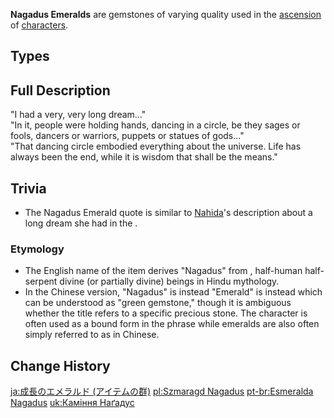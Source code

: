 {{Terminology Infobox
|image        = <gallery>
Item Nagadus Emerald Sliver.png|Sliver
Item Nagadus Emerald Fragment.png|Fragment
Item Nagadus Emerald Chunk.png|Chunk
Item Nagadus Emerald Gemstone.png|Gemstone
</gallery>
|type         = Item Groups
|type2        = Character Ascension Materials
|type3        = Ascension Gems
|type4        = Ascension Gem Groups
|source1      = [[Normal Bosses]]:
{{Pages by Category List|Drops Nagadus Emerald Sliver&Normal Bosses}}
|source2      = [[Weekly Bosses]]:
{{Pages by Category List|Drops Nagadus Emerald Sliver&Weekly Bosses}}
|source3      = [[Alchemy]]
|source4      = [[Souvenir Shop]]
}}
'''Nagadus Emeralds''' are gemstones of varying quality used in the [[Character#Ascensions|ascension]] of {{Dendro}} [[character]]s.

==Types==
{{Material Quality
|2=Nagadus Emerald Sliver
|3=Nagadus Emerald Fragment
|4=Nagadus Emerald Chunk
|5=Nagadus Emerald Gemstone
}}

==Full Description==
"I had a very, very long dream..."<br><!--
-->"In it, people were holding hands, dancing in a circle, be they sages or fools, dancers or warriors, puppets or statues of gods..."<br><!--
-->"That dancing circle embodied everything about the universe. Life has always been the end, while it is wisdom that shall be the means."

==Trivia==
* <section begin="NagadusQuote" />The Nagadus Emerald quote is similar to [[Nahida]]'s description about a long dream she had in the {{Quest|Like a Triumphant Hero}}.<section end="NagadusQuote" />

===Etymology===
* The English name of the item derives "Nagadus" from {{w|Nāga}}, half-human half-serpent divine (or partially divine) beings in Hindu mythology.
* In the Chinese version, "Nagadus" is instead {{zh|生长|rm=Shēngzhǎng|tl=To grow, Growing,}} "Emerald" is instead {{Zh|碧翡|bìfěi}} which can be understood as "green gemstone," though it is ambiguous whether the title refers to a specific precious stone. The character {{Zh|翡|fěi}} is often used as a bound form in the phrase {{Zh|翡翠|fěicuì|jade, jadeite,}} while emeralds are also often simply referred to as {{Zh|绿宝石|lǜ-bǎoshí|green gemstones}} in Chinese.

==Change History==
{{Change History|3.0}}
<noinclude>
[[Category:Nagadus Emerald| ]]

[[ja:成長のエメラルド (アイテムの群)]]
[[pl:Szmaragd Nagadus]]
[[pt-br:Esmeralda Nagadus]]
[[uk:Каміння Наґадус]]
</noinclude>